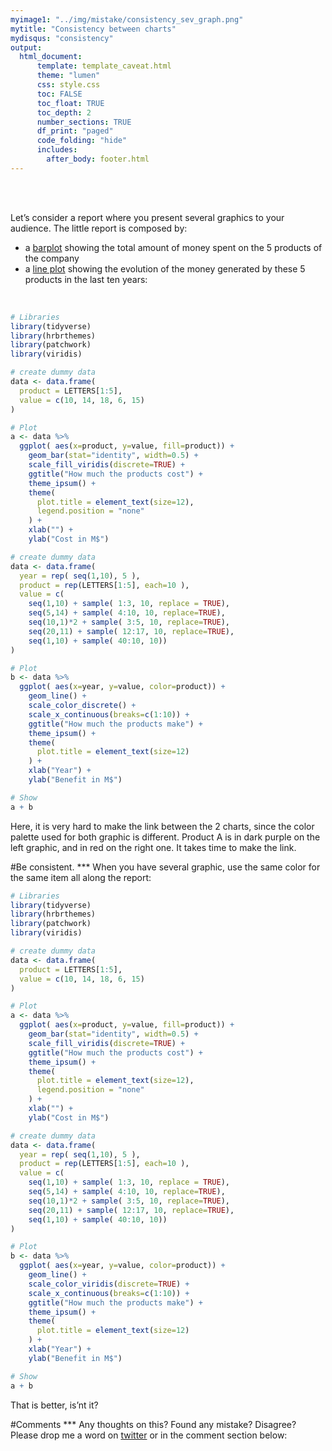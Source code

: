 ```yaml
---
myimage1: "../img/mistake/consistency_sev_graph.png"
mytitle: "Consistency between charts"
mydisqus: "consistency"
output:
  html_document:
      template: template_caveat.html
      theme: "lumen"
      css: style.css
      toc: FALSE
      toc_float: TRUE
      toc_depth: 2
      number_sections: TRUE
      df_print: "paged"
      code_folding: "hide"
      includes: 
        after_body: footer.html
---
```


<br><br>
<div class="mycontent">

Let's consider a report where you present several graphics to your audience. The little report is composed by: 

- a [barplot](https://www.data-to-viz.com/graph/barplot.html) showing the total amount of money spent on the 5 products of the company
- a [line plot](https://www.data-to-viz.com/graph/line.html) showing the evolution of the money generated by these 5 products in the last ten years:

<br>

```r
# Libraries
library(tidyverse)
library(hrbrthemes)
library(patchwork)
library(viridis)

# create dummy data
data <- data.frame(
  product = LETTERS[1:5],
  value = c(10, 14, 18, 6, 15)
)

# Plot
a <- data %>%
  ggplot( aes(x=product, y=value, fill=product)) +
    geom_bar(stat="identity", width=0.5) +
    scale_fill_viridis(discrete=TRUE) +
    ggtitle("How much the products cost") +
    theme_ipsum() +
    theme(
      plot.title = element_text(size=12),
      legend.position = "none"
    ) +
    xlab("") +
    ylab("Cost in M$")

# create dummy data
data <- data.frame(
  year = rep( seq(1,10), 5 ),
  product = rep(LETTERS[1:5], each=10 ),
  value = c( 
    seq(1,10) + sample( 1:3, 10, replace = TRUE), 
    seq(5,14) + sample( 4:10, 10, replace=TRUE), 
    seq(10,1)*2 + sample( 3:5, 10, replace=TRUE), 
    seq(20,11) + sample( 12:17, 10, replace=TRUE), 
    seq(1,10) + sample( 40:10, 10))
)

# Plot
b <- data %>%
  ggplot( aes(x=year, y=value, color=product)) +
    geom_line() +
    scale_color_discrete() +
    scale_x_continuous(breaks=c(1:10)) +
    ggtitle("How much the products make") +
    theme_ipsum() +
    theme(
      plot.title = element_text(size=12)
    ) +
    xlab("Year") +
    ylab("Benefit in M$")

# Show
a + b
```

Here, it is very hard to make the link between the 2 charts, since the color palette used for both graphic is different. Product A is in dark purple on the left graphic, and in red on the right one. It takes time to make the link.



#Be consistent.
***
When you have several graphic, use the same color for the same item all along the report:


```r
# Libraries
library(tidyverse)
library(hrbrthemes)
library(patchwork)
library(viridis)

# create dummy data
data <- data.frame(
  product = LETTERS[1:5],
  value = c(10, 14, 18, 6, 15)
)

# Plot
a <- data %>%
  ggplot( aes(x=product, y=value, fill=product)) +
    geom_bar(stat="identity", width=0.5) +
    scale_fill_viridis(discrete=TRUE) +
    ggtitle("How much the products cost") +
    theme_ipsum() +
    theme(
      plot.title = element_text(size=12),
      legend.position = "none"
    ) +
    xlab("") +
    ylab("Cost in M$")

# create dummy data
data <- data.frame(
  year = rep( seq(1,10), 5 ),
  product = rep(LETTERS[1:5], each=10 ),
  value = c( 
    seq(1,10) + sample( 1:3, 10, replace = TRUE), 
    seq(5,14) + sample( 4:10, 10, replace=TRUE), 
    seq(10,1)*2 + sample( 3:5, 10, replace=TRUE), 
    seq(20,11) + sample( 12:17, 10, replace=TRUE), 
    seq(1,10) + sample( 40:10, 10))
)

# Plot
b <- data %>%
  ggplot( aes(x=year, y=value, color=product)) +
    geom_line() +
    scale_color_viridis(discrete=TRUE) +
    scale_x_continuous(breaks=c(1:10)) +
    ggtitle("How much the products make") +
    theme_ipsum() +
    theme(
      plot.title = element_text(size=12)
    ) +
    xlab("Year") +
    ylab("Benefit in M$")

# Show
a + b
```


That is better, is'nt it?





#Comments
***
Any thoughts on this? Found any mistake? Disagree? Please drop me a word on [twitter](https://twitter.com/R_Graph_Gallery) or in the comment section below:
<br>



</div>










